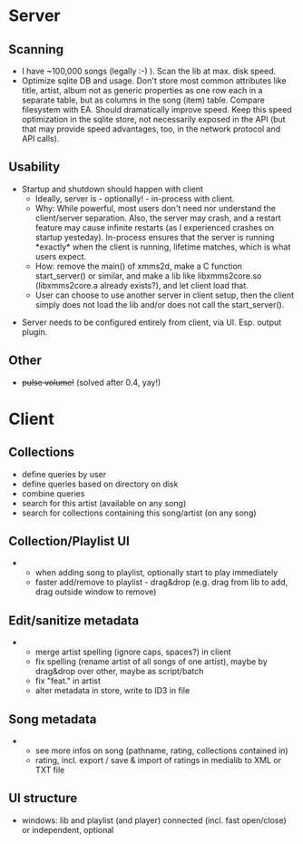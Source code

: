 = Server =

== Scanning ==

* I have ~100,000 songs (legally :-) ). Scan the lib at max. disk speed.
* Optimize sqlite DB and usage. Don't store most common attributes like title, artist, album not as generic properties as one row each in a separate table, but as columns in the song (item) table. Compare filesystem with EA. Should dramatically improve speed. Keep this speed optimization in the sqlite store, not necessarily exposed in the API (but that may provide speed advantages, too, in the network protocol and API calls).

== Usability ==

* Startup and shutdown should happen with client
** Ideally, server is - optionally! - in-process with client.
** Why: While powerful, most users don't need nor understand the client/server separation. Also, the server may crash, and a restart feature may cause infinite restarts (as I experienced crashes on startup yesteday). In-process ensures that the server is running *exactly* when the client is running, lifetime matches, which is what users expect.
** How: remove the main() of xmms2d, make a C function start_server() or similar, and make a lib like libxmms2core.so (libxmms2core.a already exists?), and let client load that.
** User can choose to use another server in client setup, then the client simply does not load the lib and/or does not call the start_server().

* Server needs to be configured entirely from client, via UI. Esp. output plugin.

== Other ==

* <s>pulse volume!</s> (solved after 0.4, yay!)

= Client =

== Collections ==

* define queries by user
* define queries based on directory on disk
* combine queries
* search for this artist (available on any song)
* search for collections containing this song/artist (on any song)

== Collection/Playlist UI ==
** when adding song to playlist, optionally start to play immediately
** faster add/remove to playlist - drag&drop (e.g. drag from lib to add, drag outside window to remove)

== Edit/sanitize metadata  ==

** merge artist spelling (ignore caps, spaces?) in client
** fix spelling (rename artist of all songs of one artist), maybe by drag&drop over other, maybe as script/batch
** fix "feat." in artist
** alter metadata in store, write to ID3 in file

== Song metadata ==

** see more infos on song (pathname, rating, collections contained in)
** rating, incl. export / save & import of ratings in medialib to XML or TXT file

== UI structure ==

* windows: lib and playlist (and player) connected (incl. fast open/close) or independent, optional